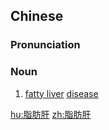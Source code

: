 ==Chinese==
{{zh-forms|type=21}}
{{wikipedia|lang=zh}}

===Pronunciation===
{{zh-pron
|m=zhīfánggān
|cat=n
}}

===Noun===
{{zh-noun}}

# [[fatty liver]] [[disease]]

{{zh-cat|Hepatology}}

[[hu:脂肪肝]]
[[zh:脂肪肝]]